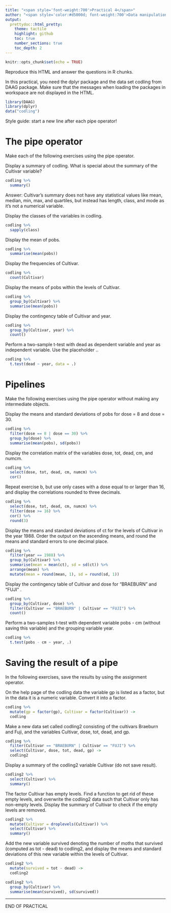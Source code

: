```yaml
---
title: "<span style='font-weight:700'>Practical 4</span>"
author: "<span style='color:#d5000d; font-weight:700'>Data manipulation</span>"
output:   
  prettydoc::html_pretty:
    theme: tactile
    highlight: github
    toc: true
    number_sections: true
    toc_depth: 2
---
```


```r
knitr::opts_chunk$set(echo = TRUE)
```

Reproduce this HTML and answer the questions in R chunks.

In this practical, you need the dplyr package and the data set codling from DAAG package. Make sure that the messages when loading the packages in workspace are not displayed in the HTML.

```r
library(DAAG)
library(dplyr)
data("codling")
```

Style guide: start a new line after each pipe operator!

# The pipe operator

Make each of the following exercises using the pipe operator.

Display a summary of codling. What is special about the summary of the Cultivar variable?
```r
codling %>%
  summary()
```
Answer: Cultivar's summary does not have any statistical values like mean, median, min, max, and quartiles, but instead has length, class, and mode as it's not a numerical variable.

Display the classes of the variables in codling.
```r
codling %>%
  sapply(class)
```

Display the mean of pobs.
```r
codling %>%
  summarise(mean(pobs))
```

Display the frequencies of Cultivar.
```r
codling %>%
  count(Cultivar)
```

Display the means of pobs within the levels of Cultivar.
```r
codling %>%
  group_by(Cultivar) %>%
  summarise(mean(pobs))
```

Display the contingency table of Cultivar and year.
```r
codling %>%
  group_by(Cultivar, year) %>%
  count()
```

Perform a two-sample t-test with dead as dependent variable and year as independent variable. Use the placeholder ..
```r
codling %>%
  t.test(dead ~ year, data = .)
```

# Pipelines

Make the following exercises using the pipe operator without making any intermediate objects.

Display the means and standard deviations of pobs for dose = 8 and dose = 30.
```r
codling %>%
  filter(dose == 8 | dose == 30) %>%
  group_by(dose) %>%
  summarise(mean(pobs), sd(pobs))
```

Display the correlation matrix of the variables dose, tot, dead, cm, and numcm.
```r
codling %>%
  select(dose, tot, dead, cm, numcm) %>%
  cor()
```

Repeat exercise b, but use only cases with a dose equal to or larger than 16, and display the correlations rounded to three decimals.
```r
codling %>%
  select(dose, tot, dead, cm, numcm) %>%
  filter(dose >= 16) %>%
  cor() %>%
  round(3)
```

Display the means and standard deviations of ct for the levels of Cultivar in the year 1988. Order the output on the ascending means, and round the means and standard errors to one decimal place.
```r
codling %>%
  filter(year == 1988) %>%
  group_by(Cultivar) %>%
  summarise(mean = mean(ct), sd = sd(ct)) %>%
  arrange(mean) %>%
  mutate(mean = round(mean, 1), sd = round(sd, 1))
```

Display the contingency table of Cultivar and dose for “BRAEBURN” and “FUJI” .
```r
codling %>%
  group_by(Cultivar, dose) %>%
  filter(Cultivar == "BRAEBURN" | Cultivar == "FUJI") %>%
  count()
```

Perform a two-samples t-test with dependent variable pobs - cm (without saving this variable) and the grouping variable year.
```r
codling %>%
  t.test(pobs - cm ~ year, .)
```

# Saving the result of a pipe

In the following exercises, save the results by using the assignment operator.

On the help page of the codling data the variable gp is listed as a factor, but in the data it is a numeric variable. Convert it into a factor.
```r
codling %>%
  mutate(gp = factor(gp), Cultivar = factor(Cultivar)) ->
  codling
```

Make a new data set called codling2 consisting of the cultivars Braeburn and Fuji, and the variables Cultivar, dose, tot, dead, and gp.
```r
codling %>%
  filter(Cultivar == "BRAEBURN" | Cultivar == "FUJI") %>%
  select(Cultivar, dose, tot, dead, gp) ->
  codling2
```

Display a summary of the codling2 variable Cultivar (do not save result).
```r
codling2 %>% 
  select(Cultivar) %>% 
  summary()
```

The factor Cultivar has empty levels. Find a function to get rid of these empty levels, and overwrite the codling2 data such that Cultivar only has non-empty levels. Display the summary of Cultivar to check if the empty levels are removed.
```r
codling2 %>% 
  mutate(Cultivar = droplevels(Cultivar)) %>%
  select(Cultivar) %>% 
  summary()
```

Add the new variable survived denoting the number of moths that survived (computed as tot - dead) to codling2, and display the means and standard deviations of this new variable within the levels of Cultivar.
```r
codling2 %>%
  mutate(survived = tot - dead) ->
  codling2

codling2 %>% 
  group_by(Cultivar) %>% 
  summarise(mean(survived), sd(survived))
```

---

END OF PRACTICAL